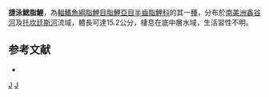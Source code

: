 {{Speciesbox 
| taxon = Bivibranchia velox
| status = LC
| status_system = IUCN3.1
| authority =  [[Eigenmann|Eigenmann]] & [[Myers|Myers]], 1927
| synonyms = *''Atomaster velox''<br /><small>Eigenmann & Myers, 1927</small>
}}
'''捷泳鰓脂鯉'''，為[[輻鰭魚綱|輻鰭魚綱]][[脂鯉目|脂鯉目]][[脂鯉亞目|脂鯉亞目]][[半齒脂鯉科|半齒脂鯉科]]的其一[[種|種]]，分布於[[南美洲|南美洲]][[鑫谷河|鑫谷河]]及[[托坎廷斯河|托坎廷斯河]]流域，體長可達15.2公分，棲息在底中層水域，生活習性不明。

==参考文献==
{{refbegin}}
*{{FishBase_species|genus=Bivibranchia|species=velox|year=2013|month=10}}
{{refend}}
{{Taxonbar|from=Q6421789}}

[[Category:鰓脂鯉屬|J]]
[[Category:1927年描述的鱼类|J]]